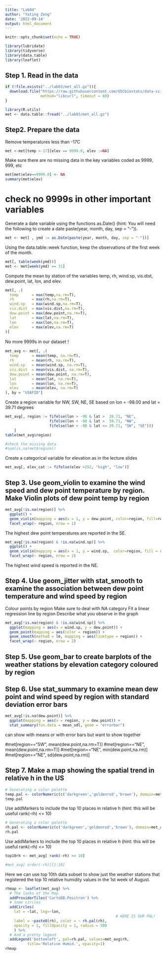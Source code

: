 ```yaml
---
title: "Lab04"
author: "Yating Zeng"
date: '2022-09-14'
output: html_document
---
```


```r
knitr::opts_chunk$set(echo = TRUE)
```

```r
library(lubridate)
library(tidyverse)
library(data.table)
library(leaflet)
```


## Step 1. Read in the data
```r
if (!file.exists("../lab03/met_all.gz")){
  download.file("https://raw.githubusercontent.com/USCbiostats/data-science-data/master/02_met/met_all.gz", "met_all.gz", 
                method="libcurl", timeout = 60)
}

library(R.utils)
met <- data.table::fread("../lab03/met_all.gz")
```

## Step2. Prepare the data

Remove temperatures less than -17C

```r
met <-met[temp >-17][elev == 9999.0, elev :=NA]
```


Make sure there are no missing data in the key variables coded as 9999, 999, etc

```r
met[met$elev==9999.0] <- NA
summary(met$elev)
```

# check no 9999s in other important variables


Generate a date variable using the functions as.Date() (hint: You will need the following to create a date paste(year, month, day, sep = "-")).

```r
met <- met[ , ymd := as.Date(paste(year, month, day, sep = "-"))]
```


Using the data.table::week function, keep the observations of the first week of the month.

```r
met[, table(week(ymd))]
met <- met[week(ymd) == 31]
```


Compute the mean by station of the variables temp, rh, wind.sp, vis.dist, dew.point, lat, lon, and elev.
```r
met[, .(
  temp      = max(temp,na.rm=T),
  rh        = max(rh,na.rm=T), 
  wind.sp   = max(wind.sp,na.rm=T), 
  vis.dist  = max(vis.dist,na.rm=T), 
  dew.point = max(dew.point,na.rm=T), 
  lat       = max(lat,na.rm=T), 
  lon       = max(lon,na.rm=T), 
  elev      = max(elev,na.rm=T)
)]
```

No more 9999s in our dataset！

```r
met_avg <- met[, .(
  temp      = mean(temp, na.rm=T),
  rh        = mean(rh, na.rm=T),
  wind.sp   = mean(wind.sp, na.rm=T),
  vis.dist  = mean(vis.dist, na.rm=T),
  dew.point = mean(dew.point, na.rm=T),
  lat       = mean(lat, na.rm=T),
  lon       = mean(lon, na.rm=T),
  elev      = mean(elev, na.rm=T)
), by = "USAFID"]
```


Create a region variable for NW, SW, NE, SE based on lon = -98.00 and lat = 39.71 degrees

```r
met_avg[, region := fifelse(lon > -98 & lat >  39.71, "NE",
                    fifelse(lon < -98 & lat >  39.71, "NW",
                    fifelse(lon < -98 & lat <= 39.71, "SW", "SE")))
    ]
table(met_avg$region)

#check the missing data
#sum(is.na(met$region))
```


Create a categorical variable for elevation as in the lecture slides

```r
met_avg[, elev_cat := fifelse(elev >252, "high", "low")]
```


## Step 3. Use geom_violin to examine the wind speed and dew point temperature by region. Make Violin plots of dew point temp by region
```r
met_avg[!is.na(region)] %>%
  ggplot() +
  geom_violin(mapping = aes(x = 1, y = dew.point, color=region, fill=region)) +
  facet_wrap(~ region, nrow = 1)
```

The highest dew point temperatures are reported in the SE.

```r
met_avg[!is.na(region) & !is.na(wind.sp)] %>% 
  ggplot() + 
  geom_violin(mapping = aes(x = 1, y = wind.sp,  color=region, fill = region)) + 
  facet_wrap(~ region, nrow = 2)
```
The highest wind speed is reported in the NE.

## Step 4. Use geom_jitter with stat_smooth to examine the association between dew point temperature and wind speed by region
Colour points by region
Make sure to deal with NA category
Fit a linear regression line by region
Describe what you observe in the graph

```r
met_avg[!is.na(region) & !is.na(wind.sp)] %>% 
  ggplot(mapping = aes(x = wind.sp, y = dew.point)) + 
  geom_point(mapping = aes(color = region)) + 
  geom_smooth(method = lm, mapping = aes(linetype = region)) +
  facet_wrap(~ region, nrow = 2)
```


## Step 5. Use geom_bar to create barplots of the weather stations by elevation category coloured by region

## Step 6. Use stat_summary to examine mean dew point and wind speed by region with standard deviation error bars

```r
met_avg[!is.na(dew.point)] %>%
  ggplot(mapping = aes(x = region, y = dew.point)) +
  stat_summary(fun.data = mean_sdl, geom = "errorbar")
```

can show with means or with error bars but want to show together



#met[region=="SW", mean(dew.point,na.rm=T)]
#met[region=="NE", mean(dew.point,na.rm=T)]
#met[region=="NE", min(dew.point,na.rm)]
#met[region=="NE", sd(dew.point,na.rm)]


## Step 7. Make a map showing the spatial trend in relative h in the US

```r
# Generating a color palette
temp.pal <- colorNumeric(c('darkgreen','goldenrod','brown'), domain=met_avg$rh)
temp.pal
```

Use addMarkers to include the top 10 places in relative h (hint: this will be useful rank(-rh) <= 10)

```r
# Generating a color palette
rh.pal <- colorNumeric(c('darkgreen','goldenrod','brown'), domain=met_avg$rh)
rh.pal
```

Use addMarkers to include the top 10 places in relative h (hint: this will be useful rank(-rh) <= 10)

```r
top10rh <- met_avg[ rank(-rh) <= 10]
```

```r
#met_avg[ order(-rh)][1:10]
```

Here we can use top 10th data subset to show just the weather stations that registered the top 10 relative humidity values in the 1st week of August.

```r
rhmap <- leaflet(met_avg) %>% 
  # The looks of the Map
  addProviderTiles('CartoDB.Positron') %>% 
  # Some circles
  addCircles(
    lat = ~lat, lng=~lon,
                                                  # HERE IS OUR PAL!
    label = ~paste0(rh), color = ~ rh.pal(rh),
    opacity = 1, fillOpacity = 1, radius = 500
    ) %>%
  # And a pretty legend
  addLegend('bottomleft', pal=rh.pal, values=met_avg$rh,
          title='Relative Humid.', opacity=1)
rhmap
```
